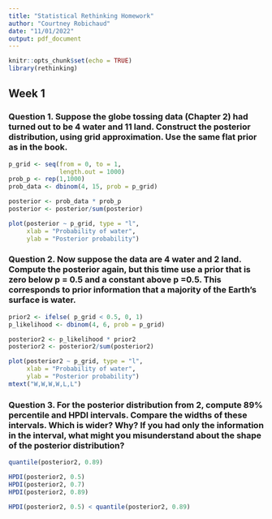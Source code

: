```yaml
---
title: "Statistical Rethinking Homework"
author: "Courtney Robichaud"
date: "11/01/2022"
output: pdf_document
---
```

```r
knitr::opts_chunk$set(echo = TRUE)
library(rethinking)
```
## Week 1

### Question 1. Suppose the globe tossing data (Chapter 2) had turned out to be 4 water and 11 land. Construct the posterior distribution, using grid approximation. Use the same flat prior as in the book.

```r
p_grid <- seq(from = 0, to = 1,
              length.out = 1000) 
prob_p <- rep(1,1000) 
prob_data <- dbinom(4, 15, prob = p_grid)

posterior <- prob_data * prob_p
posterior <- posterior/sum(posterior)
```

```r
plot(posterior ~ p_grid, type = "l",
     xlab = "Probability of water",
     ylab = "Posterior probability")
```
### Question 2. Now suppose the data are 4 water and 2 land. Compute the posterior again, but this time use a prior that is zero below p = 0.5 and a constant above p =0.5. This corresponds to prior information that a majority of the Earth’s surface is water.

```r
prior2 <- ifelse( p_grid < 0.5, 0, 1)
p_likelihood <- dbinom(4, 6, prob = p_grid)

posterior2 <- p_likelihood * prior2
posterior2 <- posterior2/sum(posterior2)
```

```r
plot(posterior2 ~ p_grid, type = "l",
     xlab = "Probability of water",
     ylab = "Posterior probability")
mtext("W,W,W,W,L,L")
```

### Question 3.  For the posterior distribution from 2, compute 89% percentile and HPDI intervals. Compare the widths of these intervals. Which is wider? Why? If you had only the information in the interval, what might you misunderstand about the shape of the posterior distribution?


```r

quantile(posterior2, 0.89)

HPDI(posterior2, 0.5)
HPDI(posterior2, 0.7)
HPDI(posterior2, 0.89)

```


```r

HPDI(posterior2, 0.5) < quantile(posterior2, 0.89)

```

